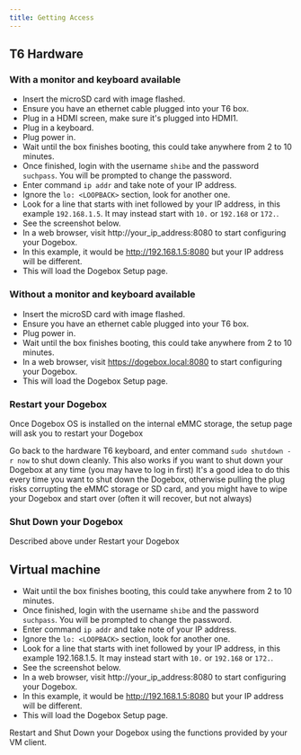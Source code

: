 ```yaml
---
title: Getting Access
---
```


## T6 Hardware
### With a monitor and keyboard available

- Insert the microSD card with image flashed.
- Ensure you have an ethernet cable plugged into your T6 box.
- Plug in a HDMI screen, make sure it's plugged into HDMI1.
- Plug in a keyboard.
- Plug power in.
- Wait until the box finishes booting, this could take anywhere from 2 to 10 minutes.
- Once finished, login with the username `shibe` and the password `suchpass`. You will be prompted to change the password.
- Enter command `ip addr` and take note of your IP address.
- Ignore the `lo: <LOOPBACK>` section, look for another one.
- Look for a line that starts with inet followed by your IP address, in this example `192.168.1.5`. It may instead start with `10.` or `192.168` or `172.`.
- See the screenshot below.
- In a web browser, visit http://your_ip_address:8080 to start configuring your Dogebox.
- In this example, it would be http://192.168.1.5:8080 but your IP address will be different.
- This will load the Dogebox Setup page.

### Without a monitor and keyboard available
- Insert the microSD card with image flashed.
- Ensure you have an ethernet cable plugged into your T6 box.
- Plug power in.
- Wait until the box finishes booting, this could take anywhere from 2 to 10 minutes.
- In a web browser, visit https://dogebox.local:8080 to start configuring your Dogebox.
- This will load the Dogebox Setup page.

### Restart your Dogebox
Once Dogebox OS is installed on the internal eMMC storage, the setup page will ask you to restart your Dogebox

Go back to the hardware T6 keyboard, and enter command `sudo shutdown -r now` to shut down cleanly.
This also works if you want to shut down your Dogebox at any time (you may have to log in first)
It's a good idea to do this every time you want to shut down the Dogebox, otherwise pulling the plug risks corrupting the eMMC storage or SD card, and you might have to wipe your Dogebox and start over (often it will recover, but not always)

### Shut Down your Dogebox
Described above under Restart your Dogebox

## Virtual machine
- Wait until the box finishes booting, this could take anywhere from 2 to 10 minutes.
- Once finished, login with the username `shibe` and the password `suchpass`. You will be prompted to change the password.
- Enter command `ip addr` and take note of your IP address.
- Ignore the `lo: <LOOPBACK>` section, look for another one.
- Look for a line that starts with inet followed by your IP address, in this example 192.168.1.5. It may instead start with `10.` or `192.168` or `172.`.
- See the screenshot below.
- In a web browser, visit http://your_ip_address:8080 to start configuring your Dogebox.
- In this example, it would be http://192.168.1.5:8080 but your IP address will be different.
- This will load the Dogebox Setup page.

Restart and Shut Down your Dogebox using the functions provided by your VM client.